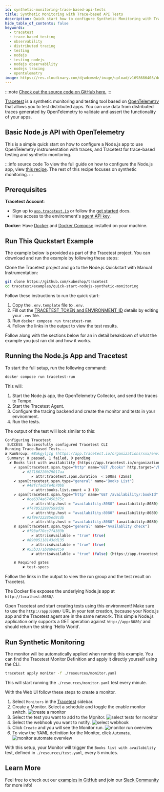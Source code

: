 ```yaml
---
id: synthetic-monitoring-trace-based-api-tests
title: Synthetic Monitoring with Trace-based API Tests
description: Quick start how to configure Synthetic Monitoring with Trace-based API tests with a Node.js app using OpenTelemetry manual instrumentation with traces.
hide_table_of_contents: false
keywords:
  - tracetest
  - trace-based testing
  - observability
  - distributed tracing
  - testing
  - nodejs
  - testing nodejs
  - nodejs observability
  - nodejs tracing
  - opentelemetry
image: https://res.cloudinary.com/djwdcmwdz/image/upload/v1698686403/docs/Blog_Thumbnail_14_rsvkmo.jpg
---
```


:::note
[Check out the source code on GitHub here.](https://github.com/kubeshop/tracetest/tree/main/examples/quick-start-nodejs-synthetic-monitoring)
:::

[Tracetest](https://tracetest.io/) is a synthetic monitoring and testing tool based on [OpenTelemetry](https://opentelemetry.io/) that allows you to test distributed apps. You can use data from distributed traces generated by OpenTelemetry to validate and assert the functionality of your apps.

## Basic Node.js API with OpenTelemetry

This is a simple quick start on how to configure a Node.js app to use OpenTelemetry instrumentation with traces, and Tracetest for trace-based testing and synthetic monitoring.

:::info source code
To view the full guide on how to configure the Node.js app, view [this recipe](/examples-tutorials/recipes/running-tracetest-without-a-trace-data-store-with-manual-instrumentation). The rest of this recipe focuses on synthetic monitoring.
:::

## Prerequisites

**Tracetest Account**:

- Sign up to [`app.tracetest.io`](https://app.tracetest.io) or follow the [get started](/getting-started/installation) docs.
- Have access to the environment's [agent API key](https://app.tracetest.io/retrieve-token).

**Docker**: Have [Docker](https://docs.docker.com/get-docker/) and [Docker Compose](https://docs.docker.com/compose/install/) installed on your machine.

## Run This Quckstart Example

The example below is provided as part of the Tracetest project. You can download and run the example by following these steps:

Clone the Tracetest project and go to the Node.js Quickstart with Manual Instrumentation:

```bash
git clone https://github.com/kubeshop/tracetest
cd tracetest/examples/quick-start-nodejs-synthetic-monitoring
```

Follow these instructions to run the quick start:

1. Copy the `.env.template` file to `.env`.
2. Fill out the [TRACETEST_TOKEN and ENVIRONMENT_ID](https://app.tracetest.io/retrieve-token) details by editing your `.env` file.
3. Run `docker compose run tracetest-run`.
4. Follow the links in the output to view the test results.

Follow along with the sections below for an in detail breakdown of what the example you just ran did and how it works.

## Running the Node.js App and Tracetest

To start the full setup, run the following command:

```bash
docker compose run tracetest-run
```

This will:
1. Start the Node.js app, the OpenTelemetry Collector, and send the traces to Tempo.
2. Start the Tracetest Agent.
3. Configure the tracing backend and create the monitor and tests in your environment.
4. Run the tests.

The output of the test will look similar to this:

```bash
Configuring Tracetest
 SUCCESS  Successfully configured Tracetest CLI
Running Trace-Based Tests...
✘ RunGroup: #BakgyljIg (https://app.tracetest.io/organizations/xxx/environments/xxx/run/BakgyljIg)
 Summary: 0 passed, 1 failed, 0 pending
  ✘ Books list with availability (https://app.tracetest.io/organizations/xxx/environments/xxx/test/phAZcrT4B/run/4/test) - trace id: 27aea5374b4d0caa8cb5b986eb0b1762
	✔ span[tracetest.span.type="http" name="GET /books" http.target="/books" http.method="GET"]
		✔ #27186220b79017aa
			✔ attr:tracetest.span.duration  < 500ms (25ms)
	✔ span[tracetest.span.type="general" name="Books List"]
		✔ #48fcfad5fe4b70bb
			✔ attr:books.list.count = 3 (3)
	✔ span[tracetest.span.type="http" name="GET /availability/:bookId" http.method="GET"]
		✔ #ce6374a67450375c
			✔ attr:http.host = "availability:8080" (availability:8080)
		✔ #f470512997599d36
			✔ attr:http.host = "availability:8080" (availability:8080)
		✔ #2f9e722285ed8cdb
			✔ attr:http.host = "availability:8080" (availability:8080)
	✘ span[tracetest.span.type="general" name="Availablity check"]
		✔ #f93af70cc7f4383b
			✔ attr:isAvailable = "true" (true)
		✔ #89095118143dd135
			✔ attr:isAvailable = "true" (true)
		✘ #55b3371b8a9e8c59
			✘ attr:isAvailable = "true" (false) (https://app.tracetest.io/organizations/xxx/environments/xxx/test/phAZcrT4B/run/4/test?selectedAssertion=3&selectedSpan=55b3371b8a9e8c59)

	✘ Required gates
		✘ test-specs
```

Follow the links in the output to view the run group and the test result on Tracetest.

The Docker file exposes the underlying Node.js app at `http://localhost:8080/`.

Open Tracetest and start creating tests using this environment! Make sure to use the `http://app:8080/` URL in your test creation, because your Node.js app and the Tracetest agent are in the same network. This simple Node.js application only supports a GET operation against `http://app:8080/` and should return the string 'Hello World'.

## Run Synthetic Monitoring

The monitor will be automatically applied when running this example. You can find the Tracetest Monitor Definition and apply it directly yourself using the CLI.

```bash
tracetest apply monitor -f ./resources/monitor.yaml
```

This will start running the `./resources/monitor.yaml` test every minute.

With the Web UI follow these steps to create a monitor.

1. Select `Monitors` in the [Tracetest](https://app.tracetest.io/) sidebar.
2. Create a Monitor. Select a schedule and toggle the enable monitor switch.
   ![create a monitor](https://res.cloudinary.com/djwdcmwdz/image/upload/v1721921382/docs/app.tracetest.io_organizations_ttorg_e66318ba6544b856_environments_ttenv_8fca16a31b8b6e24_monitors_page_1_guf2id.png)
3. Select the test you want to add to the Monitor.
   ![select tests for monitor](https://res.cloudinary.com/djwdcmwdz/image/upload/v1721921383/docs/app.tracetest.io_organizations_ttorg_e66318ba6544b856_environments_ttenv_8fca16a31b8b6e24_monitors_page_1_1_dsbb1k.png)
4. Select the webhook you want to notify.
   ![select webhook](https://res.cloudinary.com/djwdcmwdz/image/upload/v1721921382/docs/app.tracetest.io_organizations_ttorg_e66318ba6544b856_environments_ttenv_8fca16a31b8b6e24_monitors_page_1_2_rzz5vm.png)
5. Click `Create` and you will see the Monitor run.
   ![monitor run overview](https://res.cloudinary.com/djwdcmwdz/image/upload/v1721921382/docs/app.tracetest.io_organizations_ttorg_e66318ba6544b856_environments_ttenv_8fca16a31b8b6e24_monitors_page_1_3_pktmr0.png)
6. To view the YAML definition for the Monitor, click `Automate`.
   ![monitor automate overview](https://res.cloudinary.com/djwdcmwdz/image/upload/v1721921383/docs/app.tracetest.io_organizations_ttorg_e66318ba6544b856_environments_ttenv_8fca16a31b8b6e24_monitors_page_1_4_ysjbnx.png)

With this setup, your Monitor will trigger the `Books list with availability` test, defined in `./resources/test.yaml`, every 5 minutes.

## Learn More

Feel free to check out our [examples in GitHub](https://github.com/kubeshop/tracetest/tree/main/examples) and join our [Slack Community](https://dub.sh/tracetest-community) for more info!
